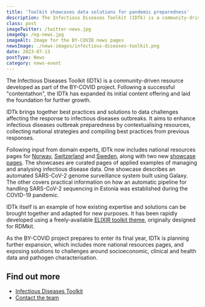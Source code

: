 ```yaml
---
title: 'Toolkit showcases data solutions for pandemic preparedness'
description: The Infectious Diseases Toolkit (IDTk) is a community-driven resource developed as part of the BY-COVID project.
class: post
imageTwitter: /twitter-news.jpg
imageOg: /og-news.jpg
imageAlt: Image for the BY-COVID news pages
newsImage: ./news-images/infectious-diseases-toolkit.png
date: 2023-07-13
postType: News
category: news-event
---
```



The Infectious Diseases Toolkit (IDTk) is a community-driven resource developed as part of the BY-COVID project. Following a successful "contentathon",  the IDTk  has expanded its initial content offering and laid the foundation for further growth.

IDTk brings together best practices and solutions to data challenges affecting the response to infectious diseases outbreaks. It aims to enhance infectious diseases outbreak preparedness by contextualising resources, collecting national strategies and compiling best practices from previous responses.

Following input from domain experts, IDTk now includes national resources pages for [Norway](https://www.infectious-diseases-toolkit.org/national-resources/norway), [Switzerland](https://www.infectious-diseases-toolkit.org/national-resources/switzerland) and [Sweden](https://www.infectious-diseases-toolkit.org/national-resources/sweden), along with two new [showcase pages](https://www.infectious-diseases-toolkit.org/showcase/). The showcases are curated pages of applied examples of managing and analysing infectious disease data. One showcase describes an automated SARS-CoV-2 genome surveillance system built using Galaxy. The other covers practical information on how an automatic pipeline for handling SARS-CoV-2 sequencing in Estonia was established during the COVID-19 pandemic.

IDTk itself is an example of how existing expertise and solutions can be brought together and adapted for new purposes. It has been rapidly developed using a freely-available [ELIXIR toolkit theme](https://elixir-belgium.github.io/elixir-toolkit-theme/), originally designed for RDMkit.

As the BY-COVID project prepares to enter its final year, IDTk is planning further expansion, which includes more national resources pages, and exposing solutions to challenges around socioeconomic, clinical and health data and pathogen characterisation.


## Find out more

* [Infectious Diseases Toolkit](https://www.infectious-diseases-toolkit.org/)
* [Contact the team](https://www.infectious-diseases-toolkit.org/about/contact)


